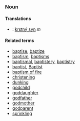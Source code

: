 ===Noun===
====Translations====
*{{sk}}: [[krstný syn]] ''m''


====Related terms====
*[[baptise]], [[baptize]]
*[[baptism]], [[baptisms]]
*[[baptismal]], [[baptistery]], [[baptistry]]
*[[baptist]], [[Baptist]]
*[[baptism of fire]]
*[[christening]]
*[[dunking]]
*[[godchild]]
*[[goddaughter]]
*[[godfather]]
*[[godmother]]
*[[godparent]]
*[[sprinkling]]
